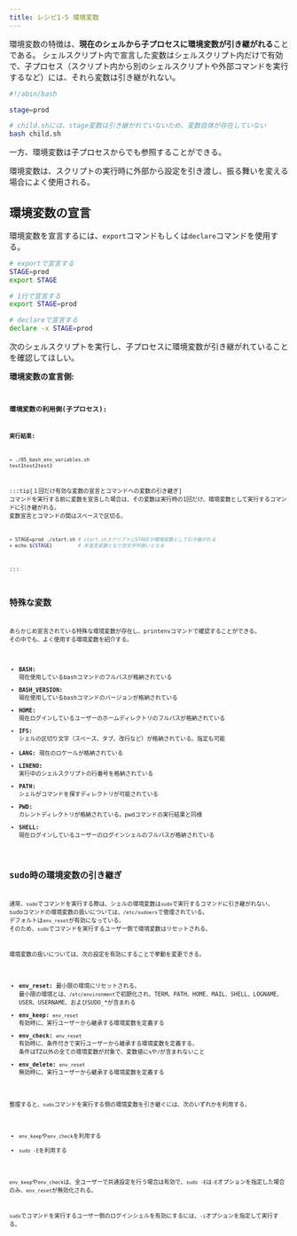 ```yaml
---
title: レシピ1-5 環境変数
---
```



環境変数の特徴は、**現在のシェルから子プロセスに環境変数が引き継がれる**ことである。
シェルスクリプト内で宣言した変数はシェルスクリプト内だけで有効で、子プロセス（スクリプト内から別のシェルスクリプトや外部コマンドを実行するなど）には、それら変数は引き継がれない。

```bash
#!/abin/bash

stage=prod

# child.shには、stage変数は引き継がれていないため、変数自体が存在していない 
bash child.sh

```
一方、環境変数は子プロセスからでも参照することができる。

環境変数は、スクリプトの実行時に外部から設定を引き渡し、振る舞いを変える場合によく使用される。

## 環境変数の宣言

環境変数を宣言するには、`export`コマンドもしくは`declare`コマンドを使用する。

```bash
# exportで宣言する
STAGE=prod
export STAGE 

# 1行で宣言する
export STAGE=prod

# declareで宣言する
declare -x STAGE=prod
```

次のシェルスクリプトを実行し、子プロセスに環境変数が引き継がれていることを確認してほしい。

**環境変数の宣言側:**
<Code code={importedCode} lang="bash" title="/samples/01/05_bash_env_variables.sh" />

**環境変数の利用側(子プロセス):**
<Code code={importedCodeChild} lang="bash" title="/samples/01/05_bash_env_variables_child.sh" />

**実行結果:**
```bash
» ./05_bash_env_variables.sh
test1test2test3
```

:::tip[１回だけ有効な変数の宣言とコマンドへの変数の引き継ぎ]
コマンドを実行する前に変数を宣言した場合は、その変数は実行時の1回だけ、環境変数として実行するコマンドに引き継がれる。
変数宣言とコマンドの間はスペースで区切る。

```bash
» STAGE=prod ./start.sh # start.shスクリプトにSTAGEが環境変数として引き継がれる
» echo ${STAGE}         # 未宣言変数となり空文字列扱いとなる

```
:::

##  特殊な変数

あらかじめ宣言されている特殊な環境変数が存在し、printenvコマンドで確認することができる。
その中でも、よく使用する環境変数を紹介する。

- **BASH:** 現在使用しているbashコマンドのフルパスが格納されている
- **BASH_VERSION:** 現在使用しているbashコマンドのバージョンが格納されている
- **HOME:** 現在ログインしているユーザーのホームディレクトリのフルパスが格納されている
- **IFS:** シェルの区切り文字（スペース、タブ、改行など）が格納されている。指定も可能
- **LANG:** 現在のロケールが格納されている
- **LINENO:** 実行中のシェルスクリプトの行番号を格納されている
- **PATH:** シェルがコマンドを探すディレクトリが可能されている
- **PWD:** カレントディレクトリが格納されている。pwdコマンドの実行結果と同様
- **SHELL:** 現在ログインしているユーザーのログインシェルのフルパスが格納されている

## sudo時の環境変数の引き継ぎ

通常、`sudo`でコマンドを実行する際は、シェルの環境変数は`sudo`で実行するコマンドに引き継がれない。
sudoコマンドの環境変数の扱いについては、`/etc/sudoers`で管理されている。
デフォルトは`env_reset`が有効になっている。
そのため、`sudo`でコマンドを実行するユーザー側で環境変数はリセットされる。

環境変数の扱いについては、次の設定を有効にすることで挙動を変更できる。

- **env_reset:** 最小限の環境にリセットされる。
最小限の環境とは、`/etc/environment`で初期化され、TERM、PATH、HOME、MAIL、SHELL、LOGNAME、USER、USERNAME、およびSUDO_*が含まれる
- **env_keep:** `env_reset` 有効時に、実行ユーザーから継承する環境変数を定義する
- **env_check:** `env_reset` 有効時に、条件付きで実行ユーザーから継承する環境変数を定義する。
条件はTZ以外の全ての環境変数が対象で、変数値に`%`や`/`が含まれないこと
- **env_delete:** `env_reset` 無効時に、実行ユーザーから継承する環境変数を定義する

整理すると、`sudo`コマンドを実行する側の環境変数を引き継ぐには、次のいずれかを利用する。
- `env_keep`や`env_check`を利用する
- `sudo -E`を利用する

`env_keep`や`env_check`は、全ユーザーで共通設定を行う場合は有効で、`sudo -E`は`-E`オプションを指定した場合のみ、`env_reset`が無効化される。

`sudo`でコマンドを実行するユーザー側のログインシェルを有効にするには、`-i`オプションを指定して実行する。
